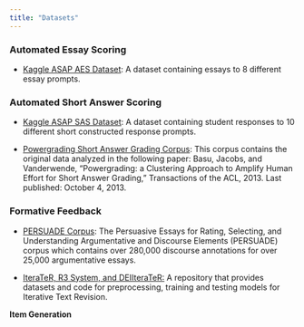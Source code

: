 ```yaml
---
title: "Datasets"
---
```


### **Automated Essay Scoring**

-   [Kaggle ASAP AES Dataset](https://www.kaggle.com/c/asap-aes): A dataset containing essays to 8 different essay prompts.

### **Automated Short Answer Scoring**

-   [Kaggle ASAP SAS Dataset](https://www.kaggle.com/c/asap-sas/): A dataset containing student responses to 10 different short constructed response prompts.

-   [Powergrading Short Answer Grading Corpus](https://www.microsoft.com/en-us/download/details.aspx?id=52397): This corpus contains the original data analyzed in the following paper: Basu, Jacobs, and Vanderwende, "Powergrading: a Clustering Approach to Amplify Human Effort for Short Answer Grading," Transactions of the ACL, 2013. Last published: October 4, 2013.

### **Formative Feedback**

-   [PERSUADE Corpus](https://github.com/scrosseye/PERSUADE_corpus): The Persuasive Essays for Rating, Selecting, and Understanding Argumentative and Discourse Elements (PERSUADE) corpus which contains over 280,000 discourse annotations for over 25,000 argumentative essays.

-   [IteraTeR, R3 System, and DEIIteraTeR:](https://github.com/vipulraheja/iterater) A repository that provides datasets and code for preprocessing, training and testing models for Iterative Text Revision.

**Item Generation**
